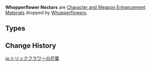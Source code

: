 {{Terminology Infobox
|image        = <gallery>
Item Whopperflower Nectar.png|Whopperflower
Item Shimmering Nectar.png|Shimmering
Item Energy Nectar.png|Energy
</gallery>
|type         = Item Groups
|type2        = Character and Weapon Enhancement Materials
|type3        = Character and Weapon Enhancement Material Groups
|source1      = [[Whopperflowers]]
}}
'''Whopperflower Nectars''' are [[Character and Weapon Enhancement Material]]s dropped by [[Whopperflowers]].

==Types==
{{Material Quality
|1=Whopperflower Nectar
|2=Shimmering Nectar
|3=Energy Nectar
}}

==Change History==
{{Change History|1.0}}
[[Category:Whopperflower Nectars| ]]

[[ja:トリックフラワーの花蜜]]